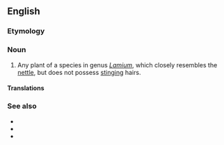 ==English==

===Etymology===
{{compound|dead|nettle}}

===Noun===
{{en-noun}}

# Any plant of a species in genus ''[[Lamium]]'', which closely resembles the [[nettle]], but does not possess [[stinging]] hairs.

====Translations====
{{trans-top}}
{{trans-mid}}
{{trans-bottom}}

===See also===
* {{pedia}}
* {{specieslite|Lamium}}
* {{commonslite|Lamium}}